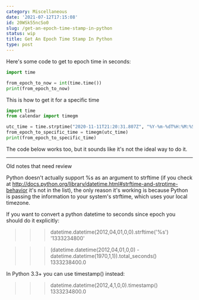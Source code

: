 ```yaml
---
category: Miscellaneous
date: '2021-07-12T17:15:08'
id: 20WSk55ncSo0
slug: /get-an-epoch-time-stamp-in-python
status: wip
title: Get An Epoch Time Stamp In Python
type: post
---
```


Here's some code to get to epoch time in seconds:


```python
import time

from_epoch_to_now = int(time.time())
print(from_epoch_to_now)
```

This is how to get it for a specific time

```python
import time
from calendar import timegm

utc_time = time.strptime("2020-11-11T21:20:31.807Z", "%Y-%m-%dT%H:%M:%S.%fZ")
from_epoch_to_specific_time = timegm(utc_time)
print(from_epoch_to_specific_time)
```




The code below works too, but it sounds like it's not the ideal way to do it. 

---

Old notes that need review

Python doesn't actually support %s as an argument to strftime (if you check at http://docs.python.org/library/datetime.html#strftime-and-strptime-behavior it's not in the list), the only reason it's working is because Python is passing the information to your system's strftime, which uses your local timezone.

If you want to convert a python datetime to seconds since epoch you should do it explicitly:

>>> datetime.datetime(2012,04,01,0,0).strftime('%s')
'1333234800'

>>> (datetime.datetime(2012,04,01,0,0) - datetime.datetime(1970,1,1)).total_seconds()
1333238400.0

In Python 3.3+ you can use timestamp() instead:

>>> datetime.datetime(2012,4,1,0,0).timestamp()
1333234800.0